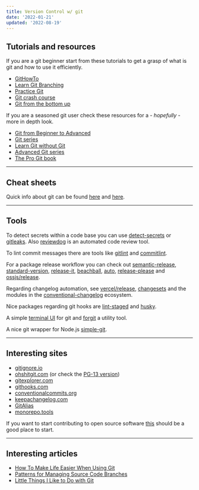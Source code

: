 ```yaml
---
title: Version Control w/ git
date: '2022-01-21'
updated: '2022-08-19'
---
```


## Tutorials and resources

If you are a git beginner start from these tutorials to get a grasp
of what is git and how to use it efficiently.

-   [GitHowTo](https://githowto.com/)
-   [Learn Git Branching](https://learngitbranching.js.org/)
-   [Practice Git](https://gitexercises.fracz.com/)
-   [Git crash course](https://neros.dev/blog/git-crash-course-part-1/)
-   [Git from the bottom up](https://jwiegley.github.io/git-from-the-bottom-up/)

If you are a seasoned git user check these resources for a - _hopefully_ - more in depth look.

-   [Git from Beginner to Advanced](https://www.madebymike.com.au/writing/how-to-git/)
-   [Git series](https://www.daolf.com/posts/git-series-part-1/)
-   [Learn Git without Git](https://itoshkov.github.io/git-tutorial)
-   [Advanced Git series](https://css-tricks.com/creating-the-perfect-commit-in-git/)
-   [The Pro Git book](https://git-scm.com/book/en/v2)

---

## Cheat sheets

Quick info about git can be found [here](https://github.com/bennadel/git-cheat-sheet) and [here](https://education.github.com/git-cheat-sheet-education.pdf).

---

## Tools

To detect secrets within a code base you can use [detect-secrets](https://github.com/Yelp/detect-secrets) or [gitleaks](https://github.com/zricethezav/gitleaks).
Also [reviewdog](https://github.com/reviewdog/reviewdog) is an automated code review tool.

To lint commit messages there are tools like [gitlint](https://github.com/jorisroovers/gitlint)
and [commitlint](https://github.com/conventional-changelog/commitlint).

For a package release workflow you can check out [semantic-release](https://github.com/semantic-release/semantic-release),
[standard-version](https://github.com/conventional-changelog/standard-version), [release-it](https://github.com/release-it/release-it),
[beachball](https://github.com/microsoft/beachball), [auto](https://github.com/intuit/auto), [release-please](https://github.com/googleapis/release-please)
and [ossjs/release](https://github.com/ossjs/release).

Regarding changelog automation, see [vercel/release](https://github.com/vercel/release), [changesets](https://github.com/changesets/changesets) and the modules
in the [conventional-changelog](https://github.com/conventional-changelog/conventional-changelog) ecosystem.

Nice packages regarding git hooks are [lint-staged](https://github.com/okonet/lint-staged) and [husky](https://github.com/typicode/husky).

A simple [terminal UI](https://github.com/jesseduffield/lazygit) for git and [forgit](https://github.com/wfxr/forgit) a utility tool.

A nice git wrapper for Node.js [simple-git](https://github.com/steveukx/git-js).

---

## Interesting sites

-   [gitignore.io](https://www.toptal.com/developers/gitignore)
-   [ohshitgit.com](https://ohshitgit.com/) (or check the [PG-13 version](https://dangitgit.com/))
-   [gitexplorer.com](https://gitexplorer.com/)
-   [githooks.com](https://githooks.com/)
-   [conventionalcommits.org](https://www.conventionalcommits.org/en/v1.0.0/)
-   [keepachangelog.com](https://keepachangelog.com/en/1.0.0/)
-   [GitAlias](https://github.com/GitAlias/gitalias)
-   [monorepo.tools](https://monorepo.tools/)

If you want to start contributing to open source software [this](http://firsttimersonly.com/) should be a good place to start.

---

## Interesting articles

-   [How To Make Life Easier When Using Git](https://www.smashingmagazine.com/make-life-easier-when-using-git)
-   [Patterns for Managing Source Code Branches](https://martinfowler.com/articles/branching-patterns.html)
-   [Little Things I Like to Do with Git](https://csswizardry.com/2017/05/little-things-i-like-to-do-with-git)
